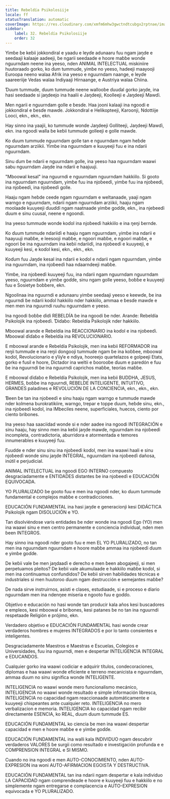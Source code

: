 ```yaml
---
title: Rebeldía Psikolosiije
locale: ff
statusTranslation: automatic
coverImage: https://res.cloudinary.com/xmfm6mhw3gwctndtcubgx2rptnae/image/upload/v1740337243/small_cover_educacion_fundamental_a051170f1c.webp
sidebar:
    label: 32. Rebeldía Psikolosiije
    order: 32
---
```

Yimɓe ɓe keɓii jokkondiral e yaadu e leyɗe adunaaru fuu ngam jaŋde e seedaaji kalaaje aadeeji, ɓe ngarii seedaade e hoore maɓɓe wonde nguurndam neene ina yeeso, nden ANIMAL INTELECTUAL miskiniire huutoraaɗo gorko, ko ɗum tummude, yimɓe no yeeso, hadeeji maayooji Euroopa neeno walaa Afrik ina yeeso e nguurndam naange, e leyɗe saareeriije Vedas walaa Indiyaaji Hirnaange, e Austriya walaa Chiina.

Ɗuum tummude, ɗuum tummude neene wallooɓe ɗuuɗal gorko jaŋde, ina hasi seedaade si jaŋdeejo ina haalii e Jaŋdeeji, Koolleeji e Jaŋdeeji Mawɗi.

Men ngarii e nguurndam golle e ɓesɗe. Haa jooni kalaaji ina ngoodi e jokkondiral e ɓesɗe mawɗe. Jokkondiral e Helikopteeji, Karoonji, Ndottiije Looci, ekn., ekn., ekn.

Hay sinno ina yaajii, ko tummude wonde Jaŋdeeji Golliteeji, Jaŋdeeji Mawɗi, ekn. ina ngoodi walla ɓe keɓii tummude golleeji e golle mawɗe.

Ko ɗuum tummude nguurndam golle tan e nguurndam ngam heɓde nguurndam arziikii. Yimɓe ina nguurndam e kuuyeeji fuu e ina ndarii nguurndam.

Sinu ɗum ɓe ndarii e nguurndam golle, ina yeeso haa nguurndam waawi sabu nguurndam Jaŋde ina ndarii e haajuuji.

"Mboowal kesal" ina nguurndi e nguurndam nguurndam hakkiilo. Si gooto ina nguurndam nguurndam, yimɓe fuu ina njoɓeeɗi, yimɓe fuu ina njoɓeeɗi, ina njoɓeeɗi, ina njoɓeeɗi golle.

Haaju ngam heɓde ceede ngam nguurndam e weltanaade, yaaji ngam warngo e nguurndam, ndarii ngam nguurndam arziikii, haaju ngam moolaade kuuyeeji ɗuuɗɗi ngam naatnaade yimɓe goɗɗe, ekn., ina njeɓeeɗi ɗuum e sinu cuusal, neene e ngoondi.

Ina yeeso tummude wonde koɗol ina njoɓeeɗi hakkiilo e ina ŋeŋi ɓernde.

Ko ɗuum tummude ndariiɗi e haaju ngam nguurndam, yimɓe ina ndarii e haayuuji maɓɓe, e leesooji maɓɓe, e ngoori maɓɓe, e ngoori maɓɓe, e ngoori ɓe ina nguurndam ina keɓii ndariiɗi, ina njoɓeeɗi e kuuyeeji, e kuuyeeji kesi, e koɗol kesi, ekn., ekn., ekn.

Koɗum fuu Jaŋde kesal ina ndarii e koɗol e ndarii ngam nguurndam, yimɓe ina nguurndam, ina njoɓeeɗi haa ndaarndeeji maɓɓe.

Yimɓe, ina njoɓeeɗi kuuyeeji fuu, ina ndarii ngam nguurndam nguurndam yeeso, nguurndam e yimɓe goɗɗe, sinu ngam golle yeeso, ɓoɓɓe e kuuyeeji fuu e Sosietye ɓoɓɓere, ekn.

Ngoolinaa ina nguurndi e adunaaru yimɓe seeɗaaji yeeso e keewɗe, ɓe ina nguurndi ɓe ndarii koɗol hakkiilo nder hakkiilo, ammaa e ɓesɗe mawɗe e men men ina nguurndi ruuhu nguurndam e yeeso.

Ina ngoodi ɓoɓɓe ɗiɗi REBELDÍA ɓe ina ngoodi ɓe nder. Arande: Rebeldía Psikolojik ina njoɓeeɗi. Ɗiɗaɓo: Rebeldía Psikolojik nder hakkiilo.

Mboowal arande e Rebeldía ina REACCIONARIO ina koɗol e ina njoɓeeɗi. Mboowal ɗiɗaɓo e Rebeldía ina REVOLUCIONARIO.

E mboowal arande e Rebeldía Psikolojik, men ina keɓii REFORMADOR ina reŋii tummude e ina reŋii dongooji tummude ngam ɓe ina koɓɓee, mboowal koɗol, Revolucionario e ƴiiƴe e ndiya, hooreejo quartelazos e golpeeji Etats, gorko e fusil e hoore, Dictador ina weltii e ɓoorooɓe ɗuum e paredón e fuu ɓe ina nguurndi ɓe ina nguurndi caprichos maɓɓe, teorías maɓɓe.

E mboowal ɗiɗaɓo e Rebeldía Psikolojik, men ina keɓii BUDDHA, JESUS, HERMES, ɓoɓɓe ina nguurndi, REBELDE INTELIGENTE, INTUITIVO, GRANDES paladines e REVOLUCIÓN DE LA CONCIENCIA, ekn., ekn., ekn.

Ɓeen ɓe tan ina njoɓeeɗi e sinu haaju ngam warngo e tummude mawɗe nder kolmena burokratikiire, warngo, trepar e toppe ɗuum, heɓde sinu, ekn., ina njoɓeeɗi koɗol, ina IMbeciles neene, superficiales, huecos, ciento por ciento bribones.

Ina yeeso haa saaciidad wonde si e nder aadee ina ngoodi INTEGRACIÓN e sinu haaju, hay sinno men ina keɓii jaŋde mawɗe, nguurndam ina njoɓeeɗi incompleta, contradictoria, aburridora e atormentada e temores innumerables e kuuyeeji fuu.

Fuudde e nder sinu sinu ina njoɓeeɗi koɗol, men ina waawi haali e sinu njoɓeeɗi wonde sinu jaŋde INTEGRAL, nguurndam ina njoɓeeɗi dañosa, inútil e perjudicial.

ANIMAL INTELECTUAL ina ngoodi EGO INTERNO compuesto desgraciadamente e ENTIDADES distantes ɓe ina njoɓeeɗi e EDUCACIÓN EQUIVOCADA.

YO PLURALIZADO ɓe gooto fuu e men ina ngoodi nder, ko ɗuum tummude fundamental e complejos maɓɓe e contradicciones.

EDUCACIÓN FUNDAMENTAL ina hasi jaŋde e generacionji kesi DIDÁCTICA Psikolojik ngam DISOLUCIÓN e YO.

Tan disolviéndose varis entidades ɓe nder wonde ina ngoodi Ego (YO) men ina waawi sinu e men centro permanente e conciencia individual, nden men ɓeen INTEGROS.

Hay sinno ina ngoodi nder gooto fuu e men EL YO PLURALIZADO, no tan men ina nguurndam nguurndam e hoore maɓɓe ammaa ina njoɓeeɗi ɗuum e yimɓe goɗɗe.

De keɓii vale ɓe men jaŋdaaɗi e derecho e men ɓeen abogajeeji, si men perpetuamos pleitos? De keɓii vale akumulaade e hakkiilo maɓɓe koɗol, si men ina continuamus confundidos? De keɓii sirven habilidades técnicas e industriales si men huutoroo ɗuum ngam destrucción e semejantes maɓɓe?

De nada sirve instruirnos, asisti e clases, estudiaade, si e proceso e diario nguurndam men ina ndenŋee miseria e ngooto fuu e goɗɗo.

Objetivo e educación no hasi wonde tan producir kala años kesi buscadores e empleos, kesi mboowal e bribones, kesi patanes ɓe no tan ina nguurndi respetaade Religión e prójimo, ekn.

Verdadero objetivo e EDUCACIÓN FUNDAMENTAL hasi wonde crear verdaderos hombres e mujeres INTEGRADOS e por lo tanto consientes e inteligentes.

Desgraciadamente Maestros e Maestras e Escuelas, Colegios e Universidades, fuu ina nguurndi, men e despertar INTELIGENCIA INTEGRAL e EDUCANDOS.

Cualquier gorko ina waawi codiciar e adquirir títulos, condecoraciones, diplomas e haa waawi wonde eficiente e terreno mecanicista e nguurndam, ammaa ɗuum no sinu significa wonde INTELIGENTE.

INTELIGENCIA no waawi wonde mero funcionalismo mecánico, INTELIGENCIA no waawi wonde resultado e simple información libresca, INTELIGENCIA no capacidad ngam reaccionaade automáticamente e kuuyeeji chispeantes ante cualquier reto. INTELIGENCIA no mero verbalizacion e memoria. INTELIGENCIA ko capacidad ngam recibir directamente ESENCIA, ko REAL, ɗuum ɗuum tummude ES.

EDUCACIÓN FUNDAMENTAL ko ciencia ɓe men ina waawi despertar capacidad e men e hoore maɓɓe e e yimɓe goɗɗe.

EDUCACIÓN FUNDAMENTAL ina walli kala INDIVIDUO ngam descubrir verdaderos VALORES ɓe surgii como resultado e investigación profunda e e COMPRENSION INTEGRAL e SI MISMO.

Cuando no ina ngoodi e men AUTO-CONOCIMIENTO, nden AUTO-EXPRESION ina woni AUTO-AFIRMACION EGOISTA Y DESTRUCTIVA.

EDUCACIÓN FUNDAMENTAL tan ina ndarii ngam despertar e kala individuo LA CAPACIDAD ngam comprendeade e hoore e kuuyeeji fuu e hakkiilo e no simplemente ngam entregarse e complacencia e AUTO-EXPRESION equivocada e YO PLURALIZADO.

